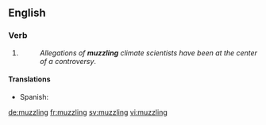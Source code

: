 ==English==

===Verb===
{{head|en}}

# {{present participle of|muzzle}}
#: ''Allegations of '''muzzling''' climate scientists have been at the center of a controversy''.

====Translations====
{{trans-top|present participle of muzzle}}
* Spanish: {{t-|es|embozamiento}}
{{trans-mid}}
{{trans-bottom}}

[[de:muzzling]]
[[fr:muzzling]]
[[sv:muzzling]]
[[vi:muzzling]]